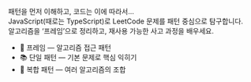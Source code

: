 패턴을 먼저 이해하고, 코드는 이에 따라서...<br />
JavaScript(때로는 TypeScript)로  LeetCode 문제를 패턴 중심으로 탐구합니다.  <br />
알고리즘을 ‘프레임’으로 정리하고,  재사용 가능한 사고 과정을 배우세요.

* 📘 프레임 — 알고리즘 접근 패턴  
* 📚 단일 패턴 — 기본 문제로 핵심 익히기  
* 🚀 복합 패턴 — 여러 알고리즘의 조합
